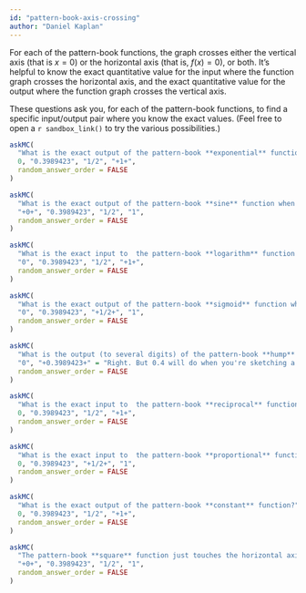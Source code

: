 ```yaml
---
id: "pattern-book-axis-crossing"
author: "Daniel Kaplan"
---
```


For each of the pattern-book functions, the graph crosses either the vertical axis (that is $x=0$) or the horizontal axis (that is, $f(x) = 0$), or both. It's helpful to know the exact quantitative value for the input where the function graph crosses the horizontal axis, and the exact quantitative value for the output where the function graph crosses the vertical axis. 

These questions ask you, for each of the pattern-book functions, to find a specific input/output pair where you know the exact values. (Feel free to open a `r sandbox_link()` to try the various possibilities.)

```r
askMC(
  "What is the exact output of the pattern-book **exponential** function when the input is $x=0$?",
  0, "0.3989423", "1/2", "+1+",
  random_answer_order = FALSE
)
```

```r
askMC(
  "What is the exact output of the pattern-book **sine** function when the input is $x=0$?",
  "+0+", "0.3989423", "1/2", "1",
  random_answer_order = FALSE
)
```
```r
askMC(
  "What is the exact input to  the pattern-book **logarithm** function where the output is 0?",
  "0", "0.3989423", "1/2", "+1+",
  random_answer_order = FALSE
)
```

```r
askMC(
  "What is the exact output of the pattern-book **sigmoid** function when the input is $x=0$?",
  "0", "0.3989423", "+1/2+", "1",
  random_answer_order = FALSE
)
```

```r
askMC(
  "What is the output (to several digits) of the pattern-book **hump** function when the input is $x=0$?",
  "0", "+0.3989423+" = "Right. But 0.4 will do when you're sketching a graph.", "1/2", "1",
  random_answer_order = FALSE
)
```

```r
askMC(
  "What is the exact input to  the pattern-book **reciprocal** function where the output is 1? (That's not an axis crossing.)",
  0, "0.3989423", "1/2", "+1+",
  random_answer_order = FALSE
)
```

```r
askMC(
  "What is the exact input to  the pattern-book **proportional** function where the output is 1/2? (That's not an axis crossing.)",
  0, "0.3989423", "+1/2+", "1",
  random_answer_order = FALSE
)
```

```r
askMC(
  "What is the exact output of the pattern-book **constant** function?",
  0, "0.3989423", "1/2", "+1+",
  random_answer_order = FALSE
)
```

```r
askMC(
  "The pattern-book **square** function just touches the horizontal axis. What's the input where this happens?",
  "+0+", "0.3989423", "1/2", "1",
  random_answer_order = FALSE
)
```
